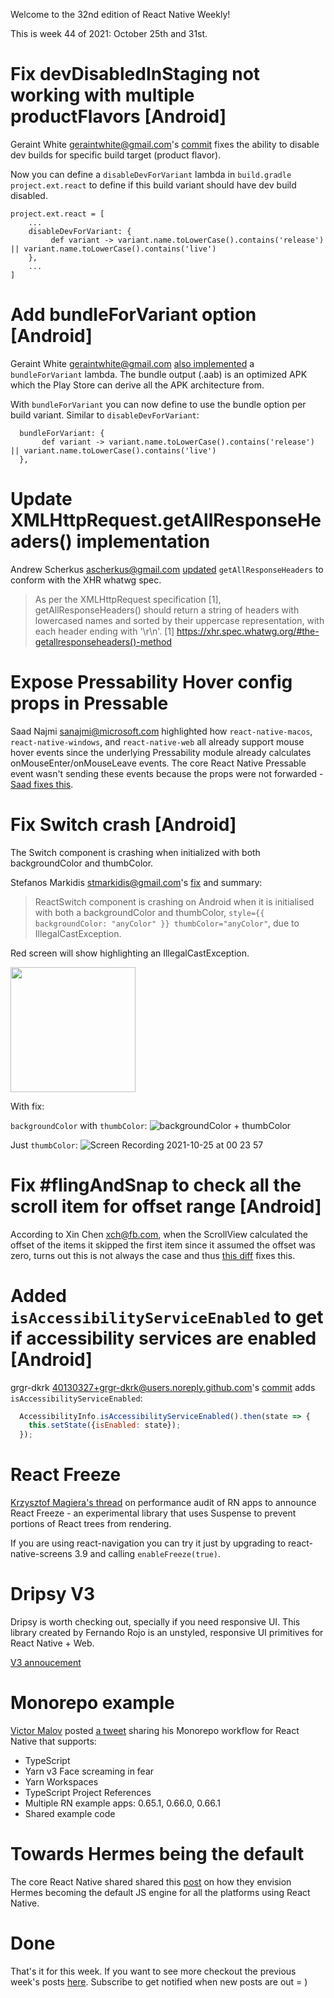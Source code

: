 
Welcome to the 32nd edition of React Native Weekly! 


This is week 44 of 2021: October 25th and 31st.


# Fix devDisabledInStaging not working with multiple productFlavors [Android]

Geraint White <geraintwhite@gmail.com>'s [commit](https://github.com/facebook/react-native/commit/055ea9c7b7d) fixes the ability to disable dev builds for specific build target (product flavor).  


Now you can define a `disableDevForVariant` lambda in `build.gradle` `project.ext.react` to define if this build variant should have dev build disabled.

```
project.ext.react = [
    ...
    disableDevForVariant: {
         def variant -> variant.name.toLowerCase().contains('release') || variant.name.toLowerCase().contains('live')
    },
    ...
]
```

# Add bundleForVariant option [Android]

Geraint White <geraintwhite@gmail.com> [also implemented](https://github.com/facebook/react-native/commit/d2c10da5d56) a `bundleForVariant` lambda. The bundle output (.aab) is an optimized APK which the Play Store can derive all the APK architecture from.

With `bundleForVariant` you can now define to use the bundle option per build variant. Similar to `disableDevForVariant`:

```
  bundleForVariant: {
       def variant -> variant.name.toLowerCase().contains('release') || variant.name.toLowerCase().contains('live')
  },
```

# Update XMLHttpRequest.getAllResponseHeaders() implementation


Andrew Scherkus <ascherkus@gmail.com> [updated](https://github.com/facebook/react-native/commit/b2415c48669) `getAllResponseHeaders` to conform with the XHR whatwg spec.

> As per the XMLHttpRequest specification [1], getAllResponseHeaders() should return a string of headers with lowercased names and sorted by their uppercase representation, with each header ending with '\r\n'. [1] https://xhr.spec.whatwg.org/#the-getallresponseheaders()-method




# Expose Pressability Hover config props in Pressable

Saad Najmi <sanajmi@microsoft.com> highlighted how `react-native-macos`, `react-native-windows`, and `react-native-web` all already support mouse hover events since the underlying Pressability module already calculates onMouseEnter/onMouseLeave events. The core React Native Pressable event wasn't sending these events because the props were not forwarded - [Saad fixes this](https://github.com/facebook/react-native/commit/1b30dd074b5).


# Fix Switch crash [Android]

The Switch component is crashing when initialized with both backgroundColor and thumbColor.

Stefanos Markidis <stmarkidis@gmail.com>'s [fix](https://github.com/facebook/react-native/commit/456cf3db14c) and summary:

> ReactSwitch component is crashing on Android when it is initialised with both a backgroundColor and thumbColor, `style={{ backgroundColor: "anyColor" }} thumbColor="anyColor"`, due to IllegalCastException.


Red screen will show highlighting an IllegalCastException.

<img src="https://user-images.githubusercontent.com/4354327/138616661-3ba1370c-6a2b-48c2-ba70-b99415a4256f.png" width="200"/>

With fix:

`backgroundColor` with `thumbColor`:
![backgroundColor + thumbColor](https://user-images.githubusercontent.com/4354327/138615603-141660d2-a5cd-49d7-aa5e-9c93ebc6d680.gif)

Just `thumbColor`:
![Screen Recording 2021-10-25 at 00 23 57](https://user-images.githubusercontent.com/4354327/138615658-baa380dd-2cbb-4d0f-a25e-a003ef67c977.gif)


# Fix #flingAndSnap to check all the scroll item for offset range [Android]

According to Xin Chen <xch@fb.com>, when the ScrollView calculated the offset of the items it skipped the first item since it assumed the offset was zero, turns out this is not always the case and thus [this diff](https://github.com/facebook/react-native/commit/61e1b6f86cf) fixes this.




# Added `isAccessibilityServiceEnabled` to get if accessibility services are enabled [Android]

grgr-dkrk <40130327+grgr-dkrk@users.noreply.github.com>'s [commit](https://github.com/facebook/react-native/commit/c8b83d4e0b3) adds `isAccessibilityServiceEnabled`:

```javascript
  AccessibilityInfo.isAccessibilityServiceEnabled().then(state => {
    this.setState({isEnabled: state});
  });
```


# React Freeze

[Krzysztof Magiera's thread](https://twitter.com/kzzzf/status/1454087372895883266) on performance audit of RN apps to announce React Freeze - an experimental library that uses Suspense to prevent portions of React trees from rendering.

If you are using react-navigation you can try it just by upgrading to react-native-screens 3.9 and calling `enableFreeze(true)`.


# Dripsy V3

Dripsy is worth checking out, specially if you need responsive UI. This library created by Fernando Rojo is an unstyled, responsive UI primitives for React Native + Web. 

[V3 annoucement](https://twitter.com/FernandoTheRojo/status/1453086934495121408)



# Monorepo example

[Victor Malov](https://twitter.com/vicmalov) posted [a tweet](https://twitter.com/vicmalov/status/1453786588564148226) sharing his Monorepo workflow for React Native that supports:

 - TypeScript
 - Yarn v3 Face screaming in fear
 - Yarn Workspaces
 - TypeScript Project References
 - Multiple RN example apps: 0.65.1, 0.66.0, 0.66.1
 - Shared example code


# Towards Hermes being the default

The core React Native shared shared this [post](https://reactnative.dev/blog/2021/10/26/toward-hermes-being-the-default) on how they envision Hermes becoming the default JS engine for all the platforms using React Native.


# Done

That's it for this week. If you want to see more checkout the previous week's posts [here](/tags/react-native). Subscribe to get notified when new posts are out = )
